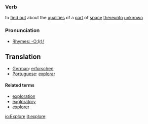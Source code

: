 ===Verb===
to [[find out]] about the [[quality|qualities]] of a [[part]] of [[space]] [[thereunto]] [[unknown]]

===Pronunciation===
*[[Rhymes:English:-O:(r)/|Rhymes: -O:(r)/]]

==Translation==
*[[German]]: [[erforschen]]
*[[Portuguese]]: [[explorar]]

====Related terms====
*[[exploration]]
*[[exploratory]]
*[[explorer]]

[[io:Explore]]
[[it:explore]]
